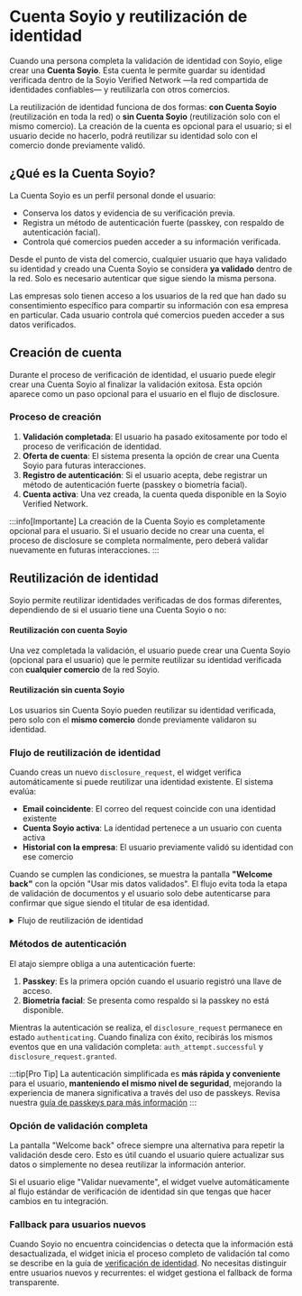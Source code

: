
# Cuenta Soyio y reutilización de identidad

Cuando una persona completa la validación de identidad con Soyio, elige crear una **Cuenta Soyio**. Esta cuenta le permite guardar su identidad verificada dentro de la Soyio Verified Network —la red compartida de identidades confiables— y reutilizarla con otros comercios.

La reutilización de identidad funciona de dos formas: **con Cuenta Soyio** (reutilización en toda la red) o **sin Cuenta Soyio** (reutilización solo con el mismo comercio). La creación de la cuenta es opcional para el usuario; si el usuario decide no hacerlo, podrá reutilizar su identidad solo con el comercio donde previamente validó.

## ¿Qué es la Cuenta Soyio?

La Cuenta Soyio es un perfil personal donde el usuario:

- Conserva los datos y evidencia de su verificación previa.
- Registra un método de autenticación fuerte (passkey, con respaldo de autenticación facial).
- Controla qué comercios pueden acceder a su información verificada.

Desde el punto de vista del comercio, cualquier usuario que haya validado su identidad y creado una Cuenta Soyio se considera **ya validado** dentro de la red. Solo es necesario autenticar que sigue siendo la misma persona.

Las empresas solo tienen acceso a los usuarios de la red que han dado su consentimiento específico para compartir su información con esa empresa en particular. Cada usuario controla qué comercios pueden acceder a sus datos verificados.

## Creación de cuenta

Durante el proceso de verificación de identidad, el usuario puede elegir crear una Cuenta Soyio al finalizar la validación exitosa. Esta opción aparece como un paso opcional para el usuario en el flujo de disclosure.

### Proceso de creación

1. **Validación completada**: El usuario ha pasado exitosamente por todo el proceso de verificación de identidad.
2. **Oferta de cuenta**: El sistema presenta la opción de crear una Cuenta Soyio para futuras interacciones.
3. **Registro de autenticación**: Si el usuario acepta, debe registrar un método de autenticación fuerte (passkey o biometría facial).
4. **Cuenta activa**: Una vez creada, la cuenta queda disponible en la Soyio Verified Network.

:::info[Importante]
La creación de la Cuenta Soyio es completamente opcional para el usuario. Si el usuario decide no crear una cuenta, el proceso de disclosure se completa normalmente, pero deberá validar nuevamente en futuras interacciones.
:::

## Reutilización de identidad

Soyio permite reutilizar identidades verificadas de dos formas diferentes, dependiendo de si el usuario tiene una Cuenta Soyio o no:

#### Reutilización con cuenta Soyio
Una vez completada la validación, el usuario puede crear una Cuenta Soyio (opcional para el usuario) que le permite reutilizar su identidad verificada con **cualquier comercio** de la red Soyio.

#### Reutilización sin cuenta Soyio
Los usuarios sin Cuenta Soyio pueden reutilizar su identidad verificada, pero solo con el **mismo comercio** donde previamente validaron su identidad.

### Flujo de reutilización de identidad

Cuando creas un nuevo `disclosure_request`, el widget verifica automáticamente si puede reutilizar una identidad existente. El sistema evalúa:

- **Email coincidente**: El correo del request coincide con una identidad existente
- **Cuenta Soyio activa**: La identidad pertenece a un usuario con cuenta activa
- **Historial con la empresa**: El usuario previamente validó su identidad con ese comercio

Cuando se cumplen las condiciones, se muestra la pantalla **"Welcome back"** con la opción "Usar mis datos validados". El flujo evita toda la etapa de validación de documentos y el usuario solo debe autenticarse para confirmar que sigue siendo el titular de esa identidad.

<details>
  <summary>Flujo de reutilización de identidad</summary>
  <Mermaid value={`
  graph TD
      A[Nuevo disclosure_request] --> B{Correo coincide con identidad previamente verificada}
      B -- No --> G[Iniciar flujo completo de validación]
      B -- Sí --> C{Cuenta Soyio activa}
      C -- Sí --> E[Muestra pantalla Welcome back]
      C -- No --> D{Historial con la empresa}
      D -- Sí --> E
      D -- No --> G
      E --> F{Usuario elige reutilizar datos}
      F -- Sí --> H[Desencadena autenticación fuerte<br/>passkey o biometría]
      H --> I[Eventos auth_attempt.successful<br/>y disclosure_request.granted]
      F -- No --> G
  `} style={{maxHeight: '500px'}} />
</details>


### Métodos de autenticación

El atajo siempre obliga a una autenticación fuerte:

1. **Passkey**: Es la primera opción cuando el usuario registró una llave de acceso.
2. **Biometría facial**: Se presenta como respaldo si la passkey no está disponible.

Mientras la autenticación se realiza, el `disclosure_request` permanece en estado `authenticating`. Cuando finaliza con éxito, recibirás los mismos eventos que en una validación completa: `auth_attempt.successful` y `disclosure_request.granted`.

:::tip[Pro Tip]
La autenticación simplificada es **más rápida y conveniente** para el usuario, **manteniendo el mismo nivel de seguridad**, mejorando la experiencia de manera significativa a través del uso de passkeys. Revisa nuestra [guía de passkeys para más información](../../user-guide/passkeys)
:::

### Opción de validación completa

La pantalla "Welcome back" ofrece siempre una alternativa para repetir la validación desde cero. Esto es útil cuando el usuario quiere actualizar sus datos o simplemente no desea reutilizar la información anterior.

Si el usuario elige "Validar nuevamente", el widget vuelve automáticamente al flujo estándar de verificación de identidad sin que tengas que hacer cambios en tu integración.

### Fallback para usuarios nuevos

Cuando Soyio no encuentra coincidencias o detecta que la información está desactualizada, el widget inicia el proceso completo de validación tal como se describe en la guía de [verificación de identidad](./validate-identity.mdx). No necesitas distinguir entre usuarios nuevos y recurrentes: el widget gestiona el fallback de forma transparente.
